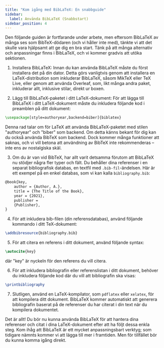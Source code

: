 ```yaml
---
title: "Kom igång med BibLaTeX: En snabbguide"
sidebar:
  label: Använda BibLaTeX (Snabbstart)
sidebar_position: 4
---
```



Den följande guiden är fortfarande under arbete, men eftersom BibLaTeX av många ses som BibTeX-dödaren (och vi håller inte med), tänkte vi att det skulle vara hjälpsamt att ge dig en bra start. Tänk på att många alternativ och anpassningar finns i BibLaTeX, och vi kommer gradvis att utöka sektionen.

1.  Installera BibLaTeX: Innan du kan använda BibLaTeX måste du först installera det på din dator. Detta görs vanligtvis genom att installera en LaTeX-distribution som inkluderar BibLaTeX, såsom MikTeX eller TeX Live, eller genom att använda Overleaf, som, likt många andra paket, inkluderar allt, inklusive stilar, direkt ur boxen. 
    
2.  Lägg till BibLaTeX-paketet i ditt LaTeX-dokument: För att lägga till BibLaTeX i ditt LaTeX-dokument måste du inkludera följande kod i preamblen på ditt dokument:
    

<CiteDrive />

```latex
\usepackage[style=authoryear,backend=biber]{biblatex}
```

Denna rad talar om för LaTeX att använda BibLaTeX-paketet med stilen "authoryear" och "biber" som backend. Om detta känns bekant för dig kan du också använda BibTeX som backend. Dock kommer många funktioner att saknas, och vi vill betona att användning av BibTeX inte rekommenderas – inte ens av nostalgiska skäl. 

3. Om du är van vid BibTeX, har allt varit detsamma förutom att BibLaTeX nu stödjer några fler typer och fält. Du behåller dina referenser i en separat bibliografisk databas, en textfil med `.bib-fil`-ändelsen. Här är ett exempel på en enkel databas, som vi kan kalla `bibliography.bib`: 

```latex
@book{key,   
	author = {Author, A.},   
	title = {The Title of the Book},   
	year = {2021},   
	publisher = 
	{Publisher}, 
}
```


4.  För att inkludera bib-filen (din referensdatabas), använd följande kommando i ditt TeX-dokument: 

```latex
\addbibresource{bibliography.bib}
```


5.  För att citera en referens i ditt dokument, använd följande syntax:

```latex
\autocite{key}
```

där "key" är nyckeln för den referens du vill citera.

6.  För att inkludera bibliografin eller referenslistan i ditt dokument, behöver du inkludera följande kod där du vill att bibliografin ska visas:


```latex
\printbibliography
```

7.  Slutligen, använd en LaTeX-kompilator, som `pdflatex` eller `xelatex`, för att kompilera ditt dokument. BibLaTeX kommer automatiskt att generera bibliografin baserat på de referenser du har citerat i din text när du kompilera dokumentet.

Det är allt! Du bör nu kunna använda BibLaTeX för att hantera dina referenser och citat i dina LaTeX-dokument efter att ha följt dessa enkla steg. Kom ihåg att BibLaTeX är ett mycket anpassningsbart verktyg; som tidigare nämnts kommer vi att lägga till mer i framtiden. Men för tillfället bör du kunna komma igång direkt.